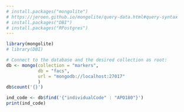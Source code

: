 ```yaml
---
# install.packages("mongolite")
# https://jeroen.github.io/mongolite/query-data.html#query-syntax
# install.packages("DBI")
# install.packages("RPostgres")
---
```

```r
library(mongolite) 
# library(DBI)
```
```r
# Connect to the database and the desired collection as root:
db <- mongo(collection = "markers", 
            db = "facs",
            url = "mongodb://localhost:27017"
            )
db$count('{}')
```

```r
ind_code <- db$find('{"individualCode" : "APO180"}')
print(ind_code)
```


